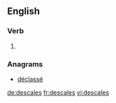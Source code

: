 
==English==

===Verb===
{{head|en|verb form}}

# {{en-third-person singular of|descale}}

===Anagrams===
* [[déclassé#English|déclassé]]

[[de:descales]]
[[fr:descales]]
[[vi:descales]]